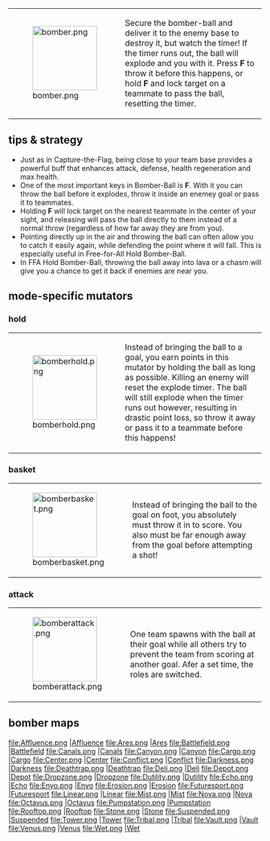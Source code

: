 {|
|[[File:bomber.png|128px]]
|Secure the bomber-ball and deliver it to the enemy base to destroy it, but watch the timer! If the timer runs out, the ball will explode and you with it. Press '''F''' to throw it before this happens, or hold '''F''' and lock target on a teammate to pass the ball, resetting the timer.
|}

==tips & strategy==
* Just as in Capture-the-Flag, being close to your team base provides a powerful buff that enhances attack, defense, health regeneration and max health.
* One of the most important keys in Bomber-Ball is '''F'''. With it you can throw the ball before it explodes, throw it inside an enemey goal or pass it to teammates.
* Holding '''F''' will lock target on the nearest teammate in the center of your sight, and releasing will pass the ball directly to them instead of a normal throw (regardless of how far away they are from you).
* Pointing directly up in the air and throwing the ball can often allow you to catch it easily again, while defending the point where it will fall. This is especially useful in Free-for-All Hold Bomber-Ball.
* In FFA Hold Bomber-Ball, throwing the ball away into lava or a chasm will give you a chance to get it back if enemies are near you.

==mode-specific mutators==

===hold===
{|
|[[File:bomberhold.png|128px]]
|Instead of bringing the ball to a goal, you earn points in this mutator by holding the ball as long as
possible. Killing an enemy will reset the explode timer. The ball will still explode when the timer runs
out however, resulting in drastic point loss, so throw it away or pass it to a teammate before this happens!
|}

===basket===
{|
|[[File:bomberbasket.png|128px]]
|Instead of bringing the ball to the goal on foot, you absolutely must throw it in to score.
You also must be far enough away from the goal before attempting a shot!
|}

===attack===
{|
|[[File:bomberattack.png|128px]]
|One team spawns with the ball at their goal while all others try to prevent the
team from scoring at another goal. Afer a set time, the roles are switched.
|}

==bomber maps==
<gallery>
file:Affluence.png |[[Map_Affluence|Affluence]]
file:Ares.png |[[Map_Ares|Ares]]
file:Battlefield.png |[[Map_Battlefield|Battlefield]]
file:Canals.png |[[Map_Canals|Canals]]
file:Canyon.png |[[Map_Canyon|Canyon]]
file:Cargo.png |[[Map_Cargo|Cargo]]
file:Center.png |[[Map_Center|Center]]
file:Conflict.png |[[Map_Conflict|Conflict]]
file:Darkness.png |[[Map_Darkness|Darkness]]
file:Deathtrap.png |[[Map_Deathtrap|Deathtrap]]
file:Deli.png |[[Map_Deli|Deli]]
file:Depot.png |[[Map_Depot|Depot]]
file:Dropzone.png |[[Map_Dropzone|Dropzone]]
file:Dutility.png |[[Map_Dutility|Dutility]]
file:Echo.png |[[Map_Echo|Echo]]
file:Enyo.png |[[Map_Enyo|Enyo]]
file:Erosion.png |[[Map_Erosion|Erosion]]
file:Futuresport.png |[[Map_Futuresport|Futuresport]]
file:Linear.png |[[Map_Linear|Linear]]
file:Mist.png |[[Map_Mist|Mist]]
file:Nova.png |[[Map_Nova|Nova]]
file:Octavus.png |[[Map_Octavus|Octavus]]
file:Pumpstation.png |[[Map_Pumpstation|Pumpstation]]
file:Rooftop.png |[[Map_Rooftop|Rooftop]]
file:Stone.png |[[Map_Stone|Stone]]
file:Suspended.png |[[Map_Suspended|Suspended]]
file:Tower.png |[[Map_Tower|Tower]]
file:Tribal.png |[[Map_Tribal|Tribal]]
file:Vault.png |[[Map_Vault|Vault]]
file:Venus.png |[[Map_Venus|Venus]]
file:Wet.png |[[Map_Wet|Wet]]
</gallery>


{{Modes}}